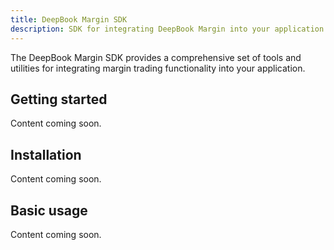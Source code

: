 ```yaml
---
title: DeepBook Margin SDK
description: SDK for integrating DeepBook Margin into your application.
---
```


The DeepBook Margin SDK provides a comprehensive set of tools and utilities for integrating margin trading functionality into your application.

## Getting started

Content coming soon.

## Installation

Content coming soon.

## Basic usage

Content coming soon.
